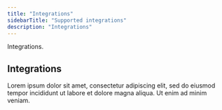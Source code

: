 ```yaml
---
title: "Integrations"
sidebarTitle: "Supported integrations"
description: "Integrations"
---
```


<Note>Integrations.</Note>

## Integrations

Lorem ipsum dolor sit amet, consectetur adipiscing elit, sed do eiusmod tempor incididunt ut labore et dolore magna aliqua. Ut enim ad minim veniam.
